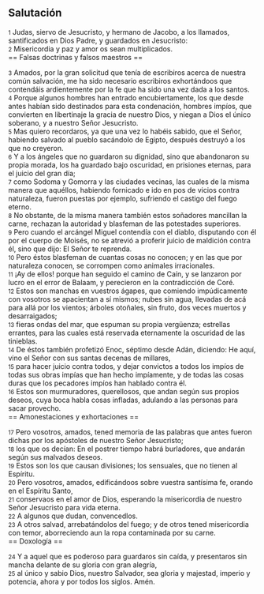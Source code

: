 == Salutación ==

{{anchor|1}} <small>1</small> Judas, siervo de Jesucristo, y hermano de Jacobo, a los llamados, santificados en Dios Padre, y guardados en Jesucristo:<br>
{{anchor|2}} <small>2</small> Misericordia y paz y amor os sean multiplicados.<br>
== Falsas doctrinas y falsos maestros ==

{{anchor|3}} <small>3</small> Amados, por la gran solicitud que tenía de escribiros acerca de nuestra común salvación, me ha sido necesario escribiros exhortándoos que contendáis ardientemente por la fe que ha sido una vez dada a los santos.<br>
{{anchor|4}} <small>4</small> Porque algunos hombres han entrado encubiertamente, los que desde antes habían sido destinados para esta condenación, hombres impíos, que convierten en libertinaje la gracia de nuestro Dios, y niegan a Dios el único soberano, y a nuestro Señor Jesucristo.<br>
{{anchor|5}} <small>5</small> Mas quiero recordaros, ya que una vez lo habéis sabido, que el Señor, habiendo salvado al pueblo sacándolo de Egipto, después destruyó a los que no creyeron.<br>
{{anchor|6}} <small>6</small> Y a los ángeles que no guardaron su dignidad, sino que abandonaron su propia morada, los ha guardado bajo oscuridad, en prisiones eternas, para el juicio del gran día;<br>
{{anchor|7}} <small>7</small> como Sodoma y Gomorra y las ciudades vecinas, las cuales de la misma manera que aquéllos, habiendo fornicado e ido en pos de vicios contra naturaleza, fueron puestas por ejemplo, sufriendo el castigo del fuego eterno.<br>
{{anchor|8}} <small>8</small> No obstante, de la misma manera también estos soñadores mancillan la carne, rechazan la autoridad y blasfeman de las potestades superiores.<br>
{{anchor|9}} <small>9</small> Pero cuando el arcángel Miguel contendía con el diablo, disputando con él por el cuerpo de Moisés, no se atrevió a proferir juicio de maldición contra él, sino que dijo: El Señor te reprenda.<br>
{{anchor|10}} <small>10</small> Pero éstos blasfeman de cuantas cosas no conocen; y en las que por naturaleza conocen, se corrompen como animales irracionales.<br>
{{anchor|11}} <small>11</small> ¡Ay de ellos! porque han seguido el camino de Caín, y se lanzaron por lucro en el error de Balaam, y perecieron en la contradicción de Coré.<br>
{{anchor|12}} <small>12</small> Estos son manchas en vuestros ágapes, que comiendo impúdicamente con vosotros se apacientan a sí mismos; nubes sin agua, llevadas de acá para allá por los vientos; árboles otoñales, sin fruto, dos veces muertos y desarraigados;<br>
{{anchor|13}} <small>13</small> fieras ondas del mar, que espuman su propia vergüenza; estrellas errantes, para las cuales está reservada eternamente la oscuridad de las tinieblas.<br>
{{anchor|14}} <small>14</small> De éstos también profetizó Enoc, séptimo desde Adán, diciendo: He aquí, vino el Señor con sus santas decenas de millares,<br>
{{anchor|15}} <small>15</small> para hacer juicio contra todos, y dejar convictos a todos los impíos de todas sus obras impías que han hecho impíamente, y de todas las cosas duras que los pecadores impíos han hablado contra él.<br>
{{anchor|16}} <small>16</small> Estos son murmuradores, querellosos, que andan según sus propios deseos, cuya boca habla cosas infladas, adulando a las personas para sacar provecho.<br>
== Amonestaciones y exhortaciones ==

{{anchor|17}} <small>17</small> Pero vosotros, amados, tened memoria de las palabras que antes fueron dichas por los apóstoles de nuestro Señor Jesucristo;<br>
{{anchor|18}} <small>18</small> los que os decían: En el postrer tiempo habrá burladores, que andarán según sus malvados deseos.<br>
{{anchor|19}} <small>19</small> Estos son los que causan divisiones; los sensuales, que no tienen al Espíritu.<br>
{{anchor|20}} <small>20</small> Pero vosotros, amados, edificándoos sobre vuestra santísima fe, orando en el Espíritu Santo,<br>
{{anchor|21}} <small>21</small> conservaos en el amor de Dios, esperando la misericordia de nuestro Señor Jesucristo para vida eterna.<br>
{{anchor|22}} <small>22</small> A algunos que dudan, convencedlos.<br>
{{anchor|23}} <small>23</small> A otros salvad, arrebatándolos del fuego; y de otros tened misericordia con temor, aborreciendo aun la ropa contaminada por su carne.<br>
== Doxología ==

{{anchor|24}} <small>24</small> Y a aquel que es poderoso para guardaros sin caída, y presentaros sin mancha delante de su gloria con gran alegría,<br>
{{anchor|25}} <small>25</small> al único y sabio Dios, nuestro Salvador, sea gloria y majestad, imperio y potencia, ahora y por todos los siglos. Amén.<br>
